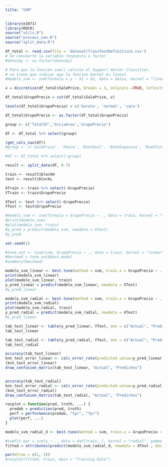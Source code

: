 ```yaml
---
title: "SVM"
---
```


```r
library(e1071)
library(ROCR)
source("utils.R")
source("process_nan.R")
source("split_data.R")
```


```r
df_total <- read.csv(file = 'dataset/TrainTestDefinitivo1.csv')
# Se convierte la variable respuesta a factor
#datos$y <- as.factor(datos$y)

# Para que la función svm() calcule el Support Vector Classifier,
# se tiene que indicar que la función kernel es lineal.
#modelo_svm <- svm(formula = y ~ X1 + X2, data = datos, kernel = "linear", cost = 10, scale = FALSE)

```


```r
v = discretize(df_total$SalePrice, breaks = 3, onlycuts =TRUE, infinity = TRUE)

df_total$GrupoPrecio = cut(df_total$SalePrice, v)

levels(df_total$GrupoPrecio) = c('barato', 'normal', 'caro')

df_total$GrupoPrecio <- as.factor(df_total$GrupoPrecio)
```


```r


group <- c('TotalSF','GrLivArea','GrupoPrecio')

df <- df_total %>% select(group)

(get_cols_nan(df))
#group <- c('SalePrice', 'Fence', 'BsmtQual', 'BsmtExposure', 'BsmtFinType1', 'FireplaceQu', 'GarageCond', 'Alley',  'GarageType'  )

#df <- df_total %>% select(-group)

```


```r

result <- split_data(df, 0.7)

train <- result$blockH
test <- result$blockL

XTrain <- train %>% select(-GrupoPrecio)
YTrain <- train$GrupoPrecio

XTest <- test %>% select(-GrupoPrecio)
YTest <- test$GrupoPrecio

```


```r
#modelo_svm <- svm(formula = GrupoPrecio ~ ., data = train, kernel = "linear", cost = 45, scale = TRUE)
#print(modelo_svm)
#plot(modelo_svm, train)
#y_pred = predict(modelo_svm, newdata = XTest) 
#y_pred

set.seed(1)

#tune.out <- tune(svm, GrupoPrecio ~ ., data = train, kernel = "linear", ranges = list(cost = c(0.001, 0.01, 0.1, 1, 5, 10, 100)))
#bestmod = tune.out$best.model
#summary(bestmod)

modelo_svm_linear <- best.tune(method = svm, train.x = GrupoPrecio ~ ., data = train, ranges = list(cost = c(0.001, 0.01, 0.1, 1, 5, 10, 100)), kernel = "linear")
print(modelo_svm_linear)
plot(modelo_svm_linear, train)
y_pred_linear = predict(modelo_svm_linear, newdata = XTest) 
#y_pred_linear

modelo_svm_radial <- best.tune(method = svm, train.x = GrupoPrecio ~ ., data = train, ranges = list(cost = c(0.001, 0.01, 0.1, 1, 5, 10, 100)), kernel = "radial", gamma = 1)
print(modelo_svm_radial)
plot(modelo_svm_radial, train)
y_pred_radial = predict(modelo_svm_radial, newdata = XTest) 
#y_pred_linear


```

```r
tab_test_linear <- table(y_pred_linear, YTest, dnn = c("Actual", "Predichos")) 
tab_test_linear

tab_test_radial <- table(y_pred_radial, YTest, dnn = c("Actual", "Predichos")) 
tab_test_radial
```

```r

accuracy(tab_test_linear)
knn_test_error_linear <- calc_error_rate(predicted.value=y_pred_linear, true.value=YTest)
(knn_test_error_linear)
draw_confusion_matrix(tab_test_linear, "Actual", "Predichos")


accuracy(tab_test_radial)
knn_test_error_radial <- calc_error_rate(predicted.value=y_pred_radial, true.value=YTest)
(knn_test_error_radial)
draw_confusion_matrix(tab_test_radial, "Actual", "Predichos")
```
```r
rocplot = function(pred, truth, ...) {
  predob = prediction(pred, truth)
  perf = performance(predob, "tpr", "fpr")
  plot(perf, ...)
}
```

```r
modelo_svm_radial_d <- best.tune(method = svm, train.x = GrupoPrecio ~ ., data = train, ranges = list(cost = c(0.001, 0.01, 0.1, 1, 5, 10, 100)), kernel = "radial", gamma = 1,  decision.values = T)

#svmfit.opt = svm(y ~ ., data = dat[train, ], kernel = "radial", gamma = 2, cost = 1, decision.values = T)
fitted = attributes(predict(modelo_svm_radial_d, newdata = XTest , decision.values = TRUE))$decision.

par(mfrow = c(1, 2))
#rocplot(fitted, train, main = "Training Data")
```

